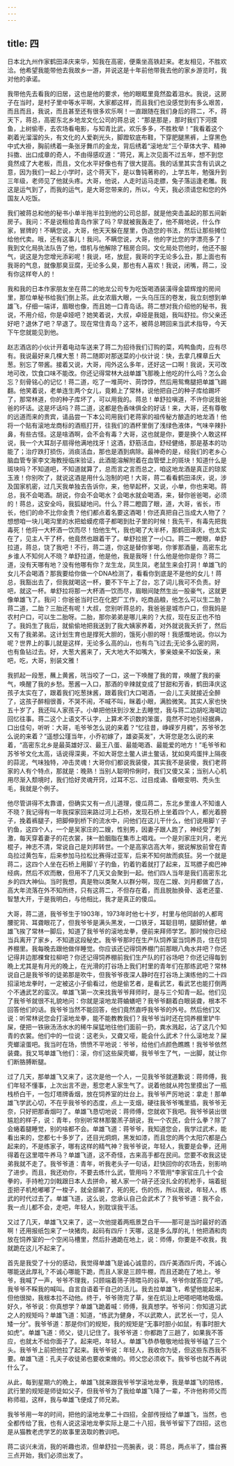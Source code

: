 ```yaml
---
---
---
```

title: 四
---





日本北九州作家鹤田泽庆来华，知我在高密，便乘坐高铁赶来。老友相见，不胜欢洽。他希望我能带他去我故乡一游，并说这是十年前他带我去他的家乡游览时，我对他的承诺。

我带他先去看我的旧居，这也是他的要求，他的眼眶里竟然盈着泪水。我说，这房子在当时，是村子里中等水平啊，大家都这样，而且我们也没感觉到有多么艰苦，而且而且，我说，而且甚至还有很多欢乐啊！一直跟随在我们身后的蒋二，不，蒋天下，蒋总，高密东北乡地龙文化公司的蒋总说：“那是那是，那时我们下河摸鱼，上树偷枣，去农场看电影，与知青比武，欢乐多多，不胜枚举！”我看着这个剃着光溜溜的头，有文化的人爱剃光头，脚蹬软底布鞋，下穿肥腿黑裤，上穿黑色中式大褂，胸前绣着一条张牙舞爪的金龙，背后绣着“滚地龙”三个草体大字、精神抖擞、出口成章的奇人，不由得感叹道：“蒋兄，离上次见面不过五年，想不到您竟然成了大老板，而且，文化水平好像也有了很大提高。我的话里其实含有讥讽之意，因为我们一起上小学时，这个蒋天下，是以鲁钝著称的，上学五年，勉强升到三年级，老师见了他就头疼。大哥，他说，人走时运马走膘，兔子落运逢老雕。我这是运气到了，而我的运气，是大哥您带来的，所以，今天，我必须请您和您的外国友人吃饭。

我们被蒋总和他的秘书小单半拖半拉到他的公司总部，就是他突击盖起的那五间新房子。我问：不是说租给青岛作家了吗？早就被我轰走了，他不屑地说，什么作家，冒牌的！不瞒您说，大哥，他天天躲在屋里，伪造您的书法，然后让那些摊位给他代卖。哦，还有这事儿！我问。不瞒您说，大哥，他的字比您的字漂亮多了！我到文化局执法队告了他，借机与他解除了租房合同。文化局处罚他时，他还不服气，说这是为您增光添彩呢！我说，呸，放屁，我哥的字无论多么丑，那上面也有我哥的气息，就像那臭豆腐，无论多么臭，那也有人喜欢！我说，闭嘴，蒋二，没有你这样夸人的！

我和我的日本作家朋友坐在蒋二的地龙公司专为吃饭喝酒装潢得金碧辉煌的房间里，那位单秘书给我们倒上茶。此女浓眉大眼，一头乌压压的卷发，我立刻想到单雄飞，仔细一端详，眉眼也像，而且她一口青岛话。蒋二想对我介绍他的秘书，我说，不用介绍，你是卓娅吧？她笑着说，大叔，卓娅是我姐，我叫舒拉。你父亲还好吧？退休了吧？早退了。现在常住青岛？这不，被蒋总聘回来当武术指导，今天下午您就能见到他。

赵志酒店的小伙计开着电动车送来了蒋二为招待我们订购的菜，鸡鸭鱼肉，应有尽有。我说最好来几棵大葱！蒋二随即对那送菜的小伙计说：快，去拿几棵章丘大葱。别忘了带酱。接着又说，大哥，闯外这么多年，还好这一口啊！我说，天可改地可改，饮食口味不能改。你还记得常林大战单雄飞那晚上他吃的什么吗？怎么会忘？刻骨铭心的记忆！蒋二道，吃了一堆苘叶、苘饽饽，然后用鸳鸯腿把单雄飞踢翻。他笑着说，老单连生两个女儿，竟赖上了常林，说他把自己的种子库给踢坏了，那常林道，你的种子库坏了，可以用我的。蒋总！单舒拉嗔道，不许你说我爸爸的坏话。这是坏话吗？蒋二道，这都是色香味俱全的好话！来，大哥，还有尊敬的远道而来的贵宾，请品尝一下本公司用我们老蒋家的祖传秘方酿造的地龙酒！他将一个贴有滚地龙商标的酒瓶打开，往我们的酒杯里倒了浅绿色液体，气味辛辣扑鼻，有些古怪。这是啥酒啊，会不会有毒？大哥，这也就是你，要是换个人敢这样说，我一个大耳刮子扇得他满地找牙！这酒，舒筋活血，舒经健络，那是基本的功能了；治疗跌打损伤，消痰活血，那也是酒到病除。最神奇的是，经我们的老乡心脑血管专家李文海教授临床验证，此酒能溶解附着在血管壁上的斑块！知道什么是斑块吗？不知道吧，不知道就算了，总而言之言而总之，咱这地龙酒是真正的琼浆玉液！你别吹了，就说这酒是用什么泡制的吧！大哥，蒋二看看鹤田泽庆，说，涉及国家机密，过几天我单独去告诉你，来，他举起杯，又说，小单，你也来喝。蒋总，我不会喝酒。胡说，你会不会喝水？会喝水就会喝酒，来，替你爸爸喝，必须的！蒋总，这安全吗，我狐疑地问。什么？蒋二瞪圆了眼，道，大哥，省长，市长，他们的命不比你金贵？他们都点着名要这酒喝！你还真把自己当成大人物了？想想咱一块儿喝沟里的水把蛤蟆疙瘩子都喝到肚子里的时候！我先干，有毒先把我毒死！他将一大杯酒一饮而尽！怕他生气，我也喝了大半杯，那鹤田泽庆，也太实在了，见主人干了杯，他竟然也跟着干了。单舒拉抿了一小口。蒋二一瞪眼，单舒拉道，蒋总，饶了我吧！不行，蒋二道，你这是替你爹喝，你爹那酒量，高密东北乡谁人不知何人不晓？单舒拉道，他是他，我是我呀！什么他是他你是你？蒋二道，没有天哪有地？没有他哪有你？龙生龙，凤生凤，老鼠生来会打洞！单雄飞的女儿不会喝酒？那我要给你做一个DNA检测了，看看你到底是不是他的女儿！蒋总，我豁出去了，但我就喝这一杯，要不下午上了台，忘了词儿我可不负责。好吧，就这一杯。单舒拉将那一大杯酒一饮而尽，眉眼间陡然生出一股豪气，这就更像单雄飞了。我问：你爸爸当时已在化肥厂工作，吃商品粮，他怎么可以生二胎？蒋二道，二胎？三胎还有呢！大叔，您别听蒋总的，我爸爸是城市户口，但我妈是农村户口，可以生二胎呀。二胎，那你弟弟是哪儿来的？大叔，现在反正也不怕了。我妈生了我后，就偷偷地把我送到了我大姨家养着，对外就说我夭折了，然后又有了我弟弟。这计划生育也是撑死大胆的，饿死小胆的呀！我感慨地说。你以为呢？世界上的事儿就是这样，无论多么高的山，也有鸟飞过去;无论多么密的网，也有鱼钻过去。好，大葱大酱来了，天大地大不如嘴大，爹亲娘亲不如饭亲，来吧，吃，大哥，别装文雅！

我抓起一段葱，蘸上黄酱，咣当咬了一口，这一下唤醒了我的胃，唤醒了我的豪气，唤醒了我的乡愁。葱酱一入口，那酒的辛辣就变成了甘甜和芳香，鹤田泽庆这孩子太实在了，跟着我们吃葱抹酱，跟着我们大口喝酒，一会儿工夫就接近全醉了，这孩子醉相很善，不哭不闹，不喊不叫，眯着小眼，满脸微笑。其实人家也快五十岁了，我还叫人家孩子。小单把他扶到沙发上去睡觉，我与蒋二边胡吃海喝边回忆往事。蒋二这个上语文不认字，上算术不识数的笨蛋，竟然不时地引经据典，口出佳句，听听：大哥，毛爷爷怎么说的来着？“忆往昔，峥嵘岁月稠”，苏爷爷怎么说的来着？“遥想公瑾当年，小乔初嫁了，雄姿英发”，大哥您是怎么说的来着，“高密东北乡是最英雄好汉、最王八蛋、最能喝酒、最能爱的地方！”毛爷爷和苏爷爷文化太高，话说得深奥，不如大哥您土鳖人讲土鳖话，犹如臭鸡蛋拌上隔夜的蒜泥，气味独特，冲击灵魂！大哥你们都说我装傻，其实我不是装傻，我们老蒋家的人有个特点，那就是：晚熟！当别人聪明伶俐时，我们又傻又呆；当别人心机用尽渐入颓境时，我们恰好灵魂开窍，过耳不忘、过目成诵、昏眼变明、秃头生毛，我就是个例子。

他尽管讲得不太靠谱，但确实又有一点儿道理，傻瓜蒋二，东北乡里谁人不知谁人不晓？我记得有一年我探家回来路过河上石桥，发现石桥上坐着四个人，都光着膀子，挽着裤腿子，把脚伸到桥下的流水中，问他们在这儿干什么，他们说用脚丫子钓鱼，这四个人，一个是吴家庄的二嫂，性别男，因妻子跟人跑了，神经受了刺激，每天穿着妻子的花衣裳，抹一脸胭脂在集市上唱戏。一个是刘家庄刘月，老光棍子，神志不清，常说自己是刘邦转世。一个是高家店高大年，据说解放前曾在青岛拉过黄包车，后来参加马拉松比赛得过亚军，后来不知何故而疯狂。另一个就是蒋二，这四个人坐在石桥上用脚丫子钓鱼，钓着钓着就打了起来，互骂膘子痴巴神经病，然后不欢而散，但用不了几天又会聚到一起。他们四人当年是我们高密东北乡的四大神仙。当时我想，真是物以类聚人以群分啊，现在二嫂、刘月都做了古，高大年流落在外不知所终，只有这蒋二，不但存在着，而且脱胎换骨、返老还童、智慧大开，于是我明白，与他相比，我才是真正的傻瓜。

大哥，蒋二道，我爷爷生于1903年，1973年时他七十岁，村里与他同龄的人都弯腰驼背、耳聋眼花了，但我爷爷是满头黑发，一口铁牙，耳聪目明，腿脚矫健，单雄飞挨了常林一脚后，知道了我爷爷的滚地龙拳，便前来拜师学艺。那时候你已经当兵离开了家乡，不知道这段秘史。我爷爷那时在生产队饲养室当饲养员，住在饲养棚里。我每晚去跟他做伴睡觉。你应该还记得饲养棚门前那眼八角水井吧？你还记得井边那棵耷拉柳吧？你还记得饲养棚前我们生产队的打谷场吧？你还记得每到晩上尤其是有月光的晚上，在光滑的打谷场上我们村里的青年们在那练武吧？常林说自己是我爷爷的徒弟那是吹牛，但我爷爷夜深人静时在打谷场上演练他的二十四招滚地龙拳时，一定被这小子偷看过，他是偷艺者，是看武艺，看武艺也能打倒两个不通武艺的蛮汉。单雄飞第一次来找我爷爷拜师时，是与三个知青一起。他们见了我爷爷就很不礼貌地问：你就是滚地龙蒋蛐蟮吧？我爷爷翻着白眼装聋，根本不回答他们的话。我爷爷当然不能回答，他们竟然直呼我爷爷的外号。然后他们又说：听常林说您会打滚地龙拳，能不能教教我们？我爷爷当时还在饲养棚里铲牛屎，便把一铁锹汤汤水水的稀牛屎猛地往他们面前一扔，粪水溅起，沾了这几个知青的衣裳。他们中的一位说：这老头，又聋又哑，能会什么武术？什么滚地龙？屎壳螂滚蛋吧。我当时在场，愤愤不平地说：爷爷，给他们点颜色瞧瞧！我爷爷依然装聋。我又骂单雄飞他们：滚，你们这些屎壳螂，我爷爷生了气，一出脚，就让你们断胳膊断腿。

过了几天，那单雄飞又来了，这次是他一个人，一见我爷爷就道歉说：蒋师傅，我们年轻不懂事，上次出言不逊，惹您老人家生气了。说着他就从挎包里摸出了一瓶栈桥白干，一包灯塔牌香烟，放在饲养室的灶台上。我爷爷严厉地说：拿走！那单雄飞学武心切，不在乎我爷爷的态度，点上一支烟，硬往我爷爷嘴里插，我爷爷无奈，只好把那香烟叼了。单雄飞恳切地说：蒋师傅，您就收下我吧。我爷爷装出很尴尬的样子，说：青年，你别听常林那鳖羔子胡说，我一个农民，会什么拳？除了会蜷着腿睡觉，别的啥都不会。单雄飞道：蒋爷爷，我知道您会，我学过武术，能看出来的，您都七十多岁了，还目光炯炯，黑发如漆，而且您的两个太阳穴都是凸起来的，不是练家子，哪有这样的精气神？我爷爷说，年轻人，我要是会拳，还用得着在这里喂牛养马？单雄飞道，这不奇怪，古来高手都在民间。您要不收我这徒弟我就不走了。我爷爷道：青年，听我老头子一句话，赶快回你的农场去，别影响了进步。而且，我还劝你，不要去练什么武，管用吗？不管用°李家官庄几十个会拳的，手持枪刀剑戟跟日本人去拼命，被人家一个胡子还没扎全的机枪手，端着挺歪把子机枪嘟嘟了一梭子，就全部躺了，死的死，伤的伤，所以我说，年轻人，练武的时代过去了。单雄飞道，这么说，您承认自己会武术了？我爷爷道：我不会，我一点儿都不会，走吧，年轻人，别耽误我干活。

又过了几天，单雄飞又来了，这一次他提着两瓶景芝白干——那可是当时最好的酒啊！还用报纸包来了一块猪肉，起码有四斤！天哪，这是多么厚的礼！他把酒和肉放在饲养室的一个空闲马槽里，然后扑通跪在地上，说：师傅，你要是不收我，我就跪在这儿不起来了。

首先是我受了十分的感动，我觉得单雄飞是诚心诚意的，四斤美酒四斤肉，不诚心哪能送此厚礼？不诚心哪能下跪，而且人家是三顾牛棚，而且还跪在了地上。爷爷，我喊了一声，爷爷不理我，只顾端着筛子筛喂马的谷草。爷爷你就答应了吧。我爷爷不睬我的喊叫。自言自语着干自己的活儿。我去拉单雄飞，希望他能起来，但他很拗，我根本拉不动他。终于，爷爷筛完了草，坐在炕沿上吧嗒吧嗒地吸烟。好久，爷爷说：你真想学？单雄飞跪着喊：师傅，我真想学。爷爷问：你知道习武之人的规矩吗？单雄飞道：知道，“练武为健身，不以武欺人，武艺长一寸，见人矮一分”。我爷爷道：那是你们的规矩，我的规矩是“无事时胆小如鼠，有事时胆大如虎”。单雄飞道：师父，徒儿记住了。我爷爷道：你都跑了三趟了，如果我不答应，也就太不给你面子了。起来吧，年轻人。单雄飞恭恭敬敬地给我爷爷磕了三个头。我爷爷上前把他拉了起来。我爷爷说：年轻人，我收你为徒，但这些东西我不要。单雄飞道：孔夫子收徒弟也要收束脩的。师父您必须收下。我爷爷也就不再说什么了。

从此，每到星期六的晩上，单雄飞就来跟我爷爷学滚地龙拳，我是单雄飞的陪练，武行里的规矩是师徒如父子，但我爷爷为了我给单雄飞降了一辈，不许他称师父而称师祖，这样，我与单雄飞便成了师兄弟。

我爷爷用一年的时间，把他的滚地龙拳二十四招，全部传授给了单雄飞，当然，也全都传给了我，也有人说这滚地龙拳实际上是二十八招，我爷爷留下了四招，这也是从猫教老虎学艺的故事里汲取的教训吧。

蒋二谈兴未消，我的听趣也浓，但单舒拉一亮腕表，说：蒋总，两点半了，擂台赛三点开始，我们必须出发了。